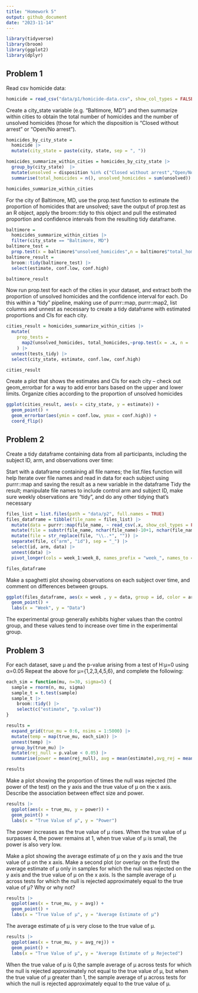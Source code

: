 ```yaml
---
title: "Homework 5"
output: github_document
date: "2023-11-14"
---
```


```r
library(tidyverse)
library(broom)
library(ggplot2)
library(dplyr)
```

## Problem 1

Read csv homicide data:

```r
homicide = read_csv("data/p1/homicide-data.csv", show_col_types = FALSE)
```

Create a city_state variable (e.g. “Baltimore, MD”) and then summarize within cities to obtain the total number of homicides and the number of unsolved homicides (those for which the disposition is “Closed without arrest” or “Open/No arrest”).

```r
homicides_by_city_state = 
  homicide |>
  mutate(city_state = paste(city, state, sep = ", ")) 
```

```r
homicides_summarize_within_cities = homicides_by_city_state |>
  group_by(city_state)  |>
  mutate(unsolved = disposition %in% c("Closed without arrest","Open/No arrest")) |>
  summarise(total_homicides = n(), unsolved_homicides = sum(unsolved)) 
```

```r
homicides_summarize_within_cities
```

For the city of Baltimore, MD, use the prop.test function to estimate the proportion of homicides that are unsolved; save the output of prop.test as an R object, apply the broom::tidy to this object and pull the estimated proportion and confidence intervals from the resulting tidy dataframe.

```r
baltimore = 
  homicides_summarize_within_cities |> 
  filter(city_state == "Baltimore, MD")
baltimore_test = 
  prop.test(x = baltimore$"unsolved_homicides",n = baltimore$"total_homicides")
baltimore_result = 
  broom::tidy(baltimore_test) |> 
  select(estimate, conf.low, conf.high)
```

```r
baltimore_result
```

Now run prop.test for each of the cities in your dataset, and extract both the proportion of unsolved homicides and the confidence interval for each. Do this within a “tidy” pipeline, making use of purrr::map, purrr::map2, list columns and unnest as necessary to create a tidy dataframe with estimated proportions and CIs for each city.

```r
cities_result = homicides_summarize_within_cities |>
  mutate(
    prop_tests = 
      map2(unsolved_homicides, total_homicides,~prop.test(x = .x, n = .y)), tests_tidy = map(prop_tests, broom::tidy)
    ) |>
  unnest(tests_tidy) |>
  select(city_state, estimate, conf.low, conf.high)

cities_result
```

Create a plot that shows the estimates and CIs for each city – check out geom_errorbar for a way to add error bars based on the upper and lower limits. Organize cities according to the proportion of unsolved homicides

```r
ggplot(cities_result, aes(x = city_state, y = estimate)) +
  geom_point() +
  geom_errorbar(aes(ymin = conf.low, ymax = conf.high)) +
  coord_flip() 
```

## Problem 2

Create a tidy dataframe containing data from all participants, including the subject ID, arm, and observations over time:

Start with a dataframe containing all file names; the list.files function will help
Iterate over file names and read in data for each subject using purrr::map and saving the result as a new variable in the dataframe
Tidy the result; manipulate file names to include control arm and subject ID, make sure weekly observations are “tidy”, and do any other tidying that’s necessary

```r
files_list = list.files(path = "data/p2", full.names = TRUE)
files_dataframe = tibble(file_name = files_list) |>
  mutate(data = purrr::map(file_name, ~ read_csv(.x, show_col_types = FALSE))) |>    
  mutate(file = substr(file_name, nchar(file_name)-10+1, nchar(file_name))) |> 
  mutate(file = str_replace(file, "\\..*", "")) |>
  separate(file, c("arm", "id"), sep = "_") |>   
  select(id, arm, data) |> 
  unnest(data) |>               
  pivot_longer(cols = week_1:week_8, names_prefix = "week_", names_to = "week", values_to = "data")
```

```r
files_dataframe
```

Make a spaghetti plot showing observations on each subject over time, and comment on differences between groups.

```r
ggplot(files_dataframe, aes(x = week , y = data, group = id, color = arm)) + 
  geom_point() + 
  labs(x = "Week", y = "Data") 
```
The experimental group generally exhibits higher values than the control group, and these values tend to increase over time in the experimental group.

## Problem 3

For each dataset, save μ and the p-value arising from a test of H:μ=0 using α=0.05
Repeat the above for μ={1,2,3,4,5,6}, and complete the following:

```r
each_sim = function(mu, n=30, sigma=5) {
  sample = rnorm(n, mu, sigma) 
  sample_t = t.test(sample) 
  sample_t |> 
    broom::tidy() |> 
    select(c("estimate", "p.value"))
}

results =
  expand_grid(true_mu = 0:6, nsims = 1:5000) |>
  mutate(temp = map(true_mu, each_sim)) |>
  unnest(temp) |>
  group_by(true_mu) |>
  mutate(rej_null = p.value < 0.05) |>
  summarise(power = mean(rej_null), avg = mean(estimate),avg_rej = mean(estimate[rej_null])) 
```

```r
results
```


Make a plot showing the proportion of times the null was rejected (the power of the test) on the y axis and the true value of μ on the x axis. Describe the association between effect size and power.

```r
results |>
  ggplot(aes(x = true_mu, y = power)) +
  geom_point() +
  labs(x = "True Value of µ", y = "Power")
```

The power increases as the true value of µ rises. When the true value of µ surpasses 4, the power remains at 1, when true value of µ is small, the power is also very low.


Make a plot showing the average estimate of μ on the y axis and the true value of μ on the x axis. Make a second plot (or overlay on the first) the average estimate of μ  only in samples for which the null was rejected on the y axis and the true value of μ  on the x axis. Is the sample average of μ across tests for which the null is rejected approximately equal to the true value of μ? Why or why not?

```r
results |>
  ggplot(aes(x = true_mu, y = avg)) +
  geom_point() +
  labs(x = "True Value of µ", y = "Average Estimate of µ")
```
The average estimate of µ is very close to the true value of µ.


```r
results |>
  ggplot(aes(x = true_mu, y = avg_rej)) +
  geom_point() +
  labs(x = "True Value of µ", y = "Average Estimate of µ Rejected")
```
When the true value of µ is 0,the sample average of μ across tests for which the null is rejected approximately not equal to the true value of μ, but when the true value of µ greater than 1, the sample average of μ across tests for which the null is rejected approximately equal to the true value of μ.

